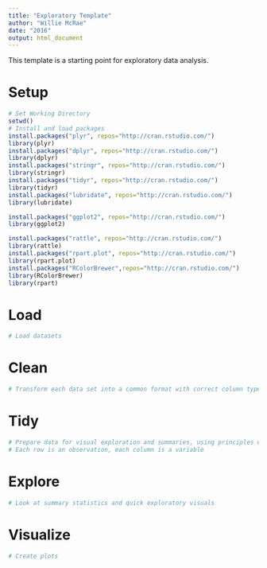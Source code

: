 ```yaml
---
title: "Exploratory Template"
author: "Willie McRae"
date: "2016"
output: html_document
---
```

This template is a starting point for exploratory data analysis.  

# Setup

```r
# Set Working Directory
setwd()
# Install and load packages
install.packages("plyr", repos="http://cran.rstudio.com/")
library(plyr)
install.packages("dplyr", repos="http://cran.rstudio.com/")
library(dplyr)
install.packages("stringr", repos="http://cran.rstudio.com/")
library(stringr)
install.packages("tidyr", repos="http://cran.rstudio.com/")
library(tidyr)
install.packages("lubridate", repos="http://cran.rstudio.com/")
library(lubridate)

install.packages("ggplot2", repos="http://cran.rstudio.com/")
library(ggplot2)

install.packages("rattle", repos="http://cran.rstudio.com/")
library(rattle) 
install.packages("rpart.plot", repos="http://cran.rstudio.com/")
library(rpart.plot)
install.packages("RColorBrewer",repos="http://cran.rstudio.com/")
library(RColorBrewer) 
library(rpart) 

```

# Load

```r
# Load datasets

```

# Clean

```r
# Transform each data set into a common format with correct column types

```

# Tidy

```r
# Prepare data for visual exploration and summaries, using principles of tidy data; 
# Each row is an observation, each column is a variable

```

# Explore

```r
# Look at summary statistics and quick exploratory visuals

```

# Visualize

```r
# Create plots

```
